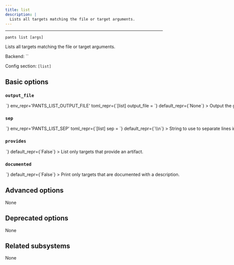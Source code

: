 ```yaml
---
title: list
description: |
  Lists all targets matching the file or target arguments.
---
```



---

```
pants list [args]
```

Lists all targets matching the file or target arguments.

Backend: <span className="color--primary">``</span>

Config section: <span className="color--primary">`[list]`</span>

<span className={styles.options}>

## Basic options

### `output_file`

<Option
  cli_repr={`--list-output-file=<path>`}
  env_repr='PANTS_LIST_OUTPUT_FILE'
  toml_repr={`[list]
output_file = <path>`}
  default_repr={`None`}
>

Output the goal&#x27;s stdout to this file. If unspecified, outputs to stdout.

</Option>

### `sep`

<Option
  cli_repr={`--list-sep=<separator>`}
  env_repr='PANTS_LIST_SEP'
  toml_repr={`[list]
sep = <separator>`}
  default_repr={`\\n`}
>

String to use to separate lines in line-oriented output.

</Option>

### `provides`

<Option
  cli_repr={`--[no-]list-provides`}
  env_repr='PANTS_LIST_PROVIDES'
  toml_repr={`[list]
provides = <bool>`}
  default_repr={`False`}
>

List only targets that provide an artifact.

</Option>

### `documented`

<Option
  cli_repr={`--[no-]list-documented`}
  env_repr='PANTS_LIST_DOCUMENTED'
  toml_repr={`[list]
documented = <bool>`}
  default_repr={`False`}
>

Print only targets that are documented with a description.

</Option>

## Advanced options

None

## Deprecated options

None

## Related subsystems

None

</span>
